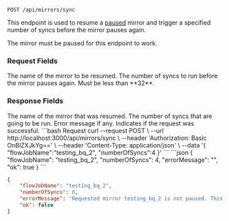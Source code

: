 
```http
POST /api/mirrors/sync
```

This endpoint is used to resume a [paused](/features/pause-mirror) mirror and
trigger a specified number of syncs before the mirror pauses again.

The mirror must be paused for this endpoint to work.

### Request Fields
<ParamField path="flowJobName" type="string" required>
The name of the mirror to be resumed.
</ParamField>

<ParamField path="numberOfSyncs" type="number" required>
The number of syncs to run before the mirror pauses again.
Must be less than **32**.
</ParamField>

### Response Fields
<ParamField path="flowJobName" type="string">
The name of the mirror that was resumed.
</ParamField>

<ParamField path="numberOfSyncs" type="number">
The number of syncs that are going to be run.
</ParamField>

<ParamField path="errorMessage" type="string">
Error message if any.
</ParamField>

<ParamField path="ok" type="boolean">
Indicates if the request was successful.
</ParamField>

<RequestExample>
```bash Request
curl --request POST \
  --url http://localhost:3000/api/mirrors/sync \
  --header 'Authorization: Basic OnBlZXJkYg==' \
  --header 'Content-Type: application/json' \
  --data '{
	"flowJobName":"testing_bq_2",
	"numberOfSyncs":4
}'
```
</RequestExample>

<ResponseExample>
```json
{
	"flowJobName": "testing_bq_2",
	"numberOfSyncs": 4,
	"errorMessage": "",
	"ok": true
}
```

```json Error example
{
	"flowJobName": "testing_bq_2",
	"numberOfSyncs": 0,
	"errorMessage": "Requested mirror testing_bq_2 is not paused. This is a requirement.\n\t\tThe mirror can be paused via PeerDB UI. Please follow https://docs.peerdb.io/features/pause-mirror",
	"ok": false
}
```
</ResponseExample>
